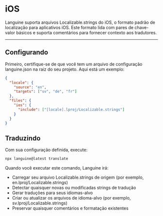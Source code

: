# iOS

Languine suporta arquivos Localizable.strings do iOS, o formato padrão de localização para aplicativos iOS. Este formato lida com pares de chave-valor básicos e suporta comentários para fornecer contexto aos tradutores.

---

## Configurando

Primeiro, certifique-se de que você tem um arquivo de configuração languine.json na raiz do seu projeto. Aqui está um exemplo:

```json
{
  "locale": {
    "source": "en",
    "targets": ["sv", "de", "fr"]
  },
  "files": {
    "ios": {
      "include": ["[locale].lproj/Localizable.strings"]
    }
  }
}
```

## Traduzindo

Com sua configuração definida, execute:

```bash
npx languine@latest translate
```

Quando você executar este comando, Languine irá:

- Carregar seu arquivo Localizable.strings de origem (por exemplo, en.lproj/Localizable.strings)
- Detectar quaisquer novas ou modificadas strings de tradução
- Gerar traduções para seus idiomas-alvo
- Criar ou atualizar os arquivos de idioma-alvo (por exemplo, sv.lproj/Localizable.strings)
- Preservar quaisquer comentários e formatação existentes
